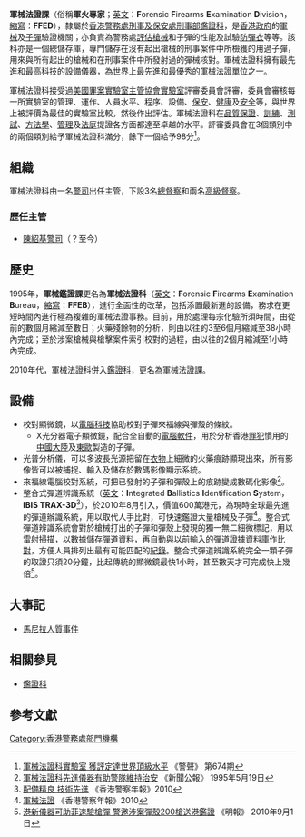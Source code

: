 {{Link style|time=2015-12-12T06:12:04+00:00}}
{{Pathnav|香港警務處|香港警務處架構|刑事及保安處|刑事部|鑑證科|frame=1}}

{{不是|法證事務部|政府化驗所}}

{{Infobox law enforcement agency
|unit_name= 軍械法證課<br>{{lang|en|Forensic Firearms Examination Division}}
|image=
|caption=
|country= {{HK}}
|type=
|branch= [[香港警務處|香港警務處]]
|dates= 
|specialization= [[軍械|軍械]]及[[子彈|子彈]]的驗證、[[核對|核對]]及[[評估|評估]]等
|command_structure= [[刑事及保安處|刑事及保安處]][[刑事部|刑事部]][[鑑證科|鑑證科]]
|size= 
|garrison= [[香港|香港]][[灣仔區|灣仔區]][[灣仔|灣仔]][[軍器廠街|軍器廠街]][[香港警察總部|香港警察總部]][[警政大樓|警政大樓]]西翼6樓
|chief=
|nickname= '''軍火專家'''
|motto= 
|colors=
|march=
|mascot=
|battles= 
|current_commander= [[陳紹基|陳紹基]][[警司|警司]]
|notable_commanders=
|anniversaries=
|decorations=
|identification_symbol=
|identification_symbol_label=
}}

'''軍械法證課'''（俗稱'''軍火專家'''；[[英文|英文]]：'''F'''orensic '''F'''irearms '''E'''xamination '''D'''ivision，[[縮寫|縮寫]]：'''FFED'''），隸屬於[[香港警務處|香港警務處]][[刑事及保安處|刑事及保安處]][[刑事部|刑事部]][[鑑證科|鑑證科]]，是[[香港特別行政區政府|香港政府]]的[[軍械|軍械]]及[[子彈|子彈]]驗證機關；亦負責為警務處[[評估|評估]][[槍械|槍械]]和子彈的性能及試驗[[防彈衣|防彈衣]]等等。該科亦是一個總儲存庫，專門儲存在沒有起出槍械的刑事案件中所檢獲的用過子彈，用來與所有起出的槍械和在刑事案件中所發射過的彈械核對。軍械法證科擁有最先進和最高科技的設備儀器，為世界上最先進和最優秀的軍械法證單位之一。

軍械法證科接受過[[:en:The_American_Society_of_Crime_Laboratory_Directors|美國罪案實驗室主管協會實驗室]]評審委員會評審，委員會審核每一所實驗室的管理、運作、人員水平、程序、設備、[[保安|保安]]、[[健康|健康]]及[[安全|安全]]等，與世界上被評價為最佳的實驗室比較，然後作出評估。軍械法證科在[[品質保證|品質保證]]、[[訓練|訓練]]、[[測試|測試]]、[[方法學|方法學]]、[[管理|管理]]及[[法庭|法庭]]提證各方面都達至卓越的水平。評審委員會在3個類別中的兩個類別給予軍械法證科滿分，餘下一個給予98分<ref>[http://www.police.gov.hk/offbeat/674/013_c.htm 軍械法證科實驗室 獲評定達世界頂級水平] {{Wayback|url=http://www.police.gov.hk/offbeat/674/013_c.htm |date=20160530050711 }} 《警聲》 第674期</ref>。

== 組織 ==
軍械法證科由一名[[警司|警司]]出任主管，下設3名[[總督察|總督察]]和兩名[[高級督察|高級督察]]。

=== 歷任主管 ===
{{動態列表}}
*[[陳紹基|陳紹基]][[警司|警司]]（？至今）

== 歷史 ==
1995年，'''軍械鑑證課'''更名為'''軍械法證科'''（[[英文|英文]]：'''F'''orensic '''F'''irearms '''E'''xamination '''B'''ureau，[[縮寫|縮寫]]：'''FFEB'''），進行全面性的改革，包括添置最新進的設備，務求在更短時間內進行極為複雜的軍械法證事務。目前，用於處理每宗化驗所須時間，由從前的數個月縮減至數日；火藥殘餘物的分析，則由以往的3至6個月縮減至38小時內完成；至於涉案槍械與槍擊案件索引校對的過程，由以往的2個月縮減至1小時內完成。

2010年代，軍械法證科併入[[鑑證科|鑑證科]]，更名為軍械法證課。

== 設備 ==
*校對顯微鏡，以[[電腦|電腦]][[科技|科技]]協助校對子彈來福線與彈殼的條紋。
**X光分器電子顯微鏡，配合全自動的[[電腦軟件|電腦軟件]]，用於分析香港[[罪犯|罪犯]]慣用的[[中國大陸|中國大陸]]及[[東歐|東歐]]製造的子彈。
*光普分析儀，可以多波長光源把留在[[衣物|衣物]]上細微的火藥痕跡顯現出來，所有影像皆可以被捕捉、輸入及儲存於數碼影像顯示系統。
*來福線電腦校對系統，可把已發射的子彈和彈殼上的痕跡變成數碼化影像<ref>[http://www.info.gov.hk/gia/general/199905/19/0519154.htm 軍械法證科先進儀器有助警隊維持治安] {{Wayback|url=http://www.info.gov.hk/gia/general/199905/19/0519154.htm |date=20200413233548 }} 《新聞公報》 1995年5月19日</ref>。
*整合式彈道辨識系統（[[英文|英文]]：'''I'''ntegrated '''B'''allistics '''I'''dentification '''S'''ystem，'''IBIS TRAX-3D'''<ref>[http://www.police.gov.hk/info/review/2010/tc/pdf/TC_E_equipment.pdf 配備精良 技術先進] {{Wayback|url=http://www.police.gov.hk/info/review/2010/tc/pdf/TC_E_equipment.pdf |date=20200625112256 }} 《香港警察年報》2010</ref>），於2010年8月引入，價值600萬港元，為現時全球最先進的彈道辦識系統，用以取代人手比對，可快速鑑證大量槍械及子彈<ref>[http://www.police.gov.hk/info/review/2010/tc/pdf/TC_E_operations.pdf 軍械法證] {{Wayback|url=http://www.police.gov.hk/info/review/2010/tc/pdf/TC_E_operations.pdf |date=20131029204255 }} 《香港警察年報》2010</ref>。整合式彈道辨識系統會對於槍械打出的子彈和彈殼上發現的獨一無二細微標記，用以[[雷射|雷射]][[掃描|掃描]]，以[[數據|數據]]儲存[[彈道|彈道]]資料，再自動與以前輸入的彈道[[證據|證據]][[資料庫|資料庫]]作[[比對|比對]]，方便人員排列出最有可能匹配的[[紀錄|紀錄]]。整合式彈道辨識系統完全一顆子彈的取證只須20分鐘，比起傳統的顯微鏡最快1小時，甚至數天才可完成快上幾倍<ref>[http://hk.news.yahoo.com/article/100831/4/jzgv.html 港新儀器可助菲速驗槍彈 警邀涉案彈殼200槍送港鑑證] {{Wayback|url=http://hk.news.yahoo.com/article/100831/4/jzgv.html |date=20100904084753 }} 《明報》 2010年9月1日</ref>。

== 大事記 ==
* [[馬尼拉人質事件|馬尼拉人質事件]]

== 相關參見 ==
* [[鑑證科|鑑證科]]

== 參考文獻 ==
{{reflist}}

{{HKPF architecture}}
[[Category:香港警務處部門機構|Category:香港警務處部門機構]]